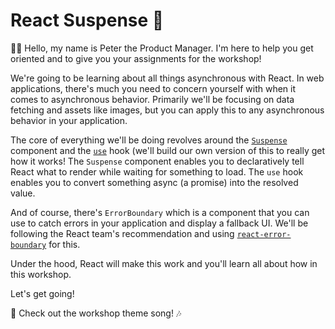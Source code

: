 # React Suspense 🔀

<EpicVideo url="https://www.epicreact.dev/workshops/react-suspense/react-suspense-intro" />

👨‍💼 Hello, my name is Peter the Product Manager. I'm here to help you get
oriented and to give you your assignments for the workshop!

We're going to be learning about all things asynchronous with React. In web
applications, there's much you need to concern yourself with when it comes to
asynchronous behavior. Primarily we'll be focusing on data fetching and assets
like images, but you can apply this to any asynchronous behavior in your
application.

The core of everything we'll be doing revolves around the
[`Suspense`](https://react.dev/reference/react/Suspense) component and the
[`use`](https://react.dev/reference/react/use) hook (we'll build our own
version of this to really get how it works! The `Suspense` component
enables you to declaratively tell React what to render while waiting for
something to load. The `use` hook enables you to convert something async (a
promise) into the resolved value.

And of course, there's `ErrorBoundary` which is a component that you can use to
catch errors in your application and display a fallback UI. We'll be following
the React team's recommendation and using
[`react-error-boundary`](https://npm.im/react-error-boundary) for this.

Under the hood, React will make this work and you'll learn all about how in this
workshop.

Let's get going!

🎵 Check out the workshop theme song! 🎶

<VideoEmbed
	title="Epic React: React Suspense Theme Song"
	url="https://www.youtube.com/embed/mYX65QSSxYE?list=PLV5CVI1eNcJieZkL_q7M48PwEpeNT-sL1&rel=0"
/>
